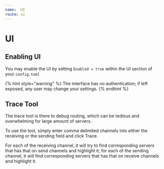 ```yaml
---
name:  UI
route: ui
---
```


# UI

## Enabling UI

You may enable the UI by setting `Enabled = true` within the UI section of your `config.toml`

{% hint style="warning" %}
The interface has no authentication; if left exposed, any user may change your settings.
{% endhint %}

## Trace Tool

The trace tool is there to debug routing, which can be tedious and overwhelming for large amount of servers.

To use the tool, simply enter comma delimited channels into either the receiving or the sending field and click Trace.

For each of the receiving channel, it will try to find corresponding servers that has that on send channels and highlight it; for each of the sending channel, it will find corresponding servers that has that on receive channels and highlight it.

